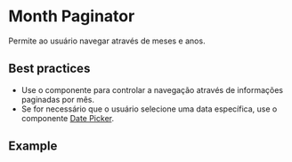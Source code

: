 
# Month Paginator

Permite ao usuário navegar através de meses e anos.

## Best practices

- Use o componente para controlar a navegação através de informações paginadas por mês.
- Se for necessário que o usuário selecione uma data específica, use o componente [Date Picker](/components/date-picker).

## Example

<Demo src='pages/components/month-paginator/FinancialMonthPaginator' />
